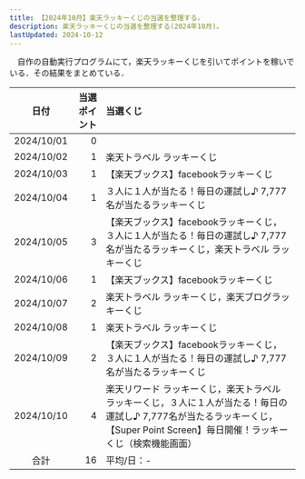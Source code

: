 ```yaml
---
title: 【2024年10月】楽天ラッキーくじの当選を整理する。
description: 楽天ラッキーくじの当選を整理する(2024年10月)。
lastUpdated: 2024-10-12
---
```


　自作の自動実行プログラムにて，楽天ラッキーくじを引いてポイントを稼いでいる．その結果をまとめている．
<LinkCard
  title="楽天ラッキーくじを完全自動でクリック！【楽天ポイ活ジャーニー】"
  description="note上で自動クリックプログラムを販売しています．"
  href="https://note.com/tomohikoseven/n/n416ade99ebed"
/>

| 日付 | 当選ポイント | 当選くじ |
| :---: | ---: | :--- |
| 2024/10/01 | 0 |  |
| 2024/10/02 | 1 | 楽天トラベル ラッキーくじ |
| 2024/10/03 | 1 | 【楽天ブックス】facebookラッキーくじ |
| 2024/10/04 | 1 | ３人に１人が当たる！毎日の運試し♪ 7,777名が当たるラッキーくじ  |
| 2024/10/05 | 3 | 【楽天ブックス】facebookラッキーくじ，３人に１人が当たる！毎日の運試し♪ 7,777名が当たるラッキーくじ，楽天トラベル ラッキーくじ  |
| 2024/10/06 | 1 | 【楽天ブックス】facebookラッキーくじ |
| 2024/10/07 | 2 | 楽天トラベル ラッキーくじ，楽天ブログラッキーくじ |
| 2024/10/08 | 1 | 楽天トラベル ラッキーくじ |
| 2024/10/09 | 2 | 【楽天ブックス】facebookラッキーくじ，３人に１人が当たる！毎日の運試し♪ 7,777名が当たるラッキーくじ |
| 2024/10/10 | 4 | 楽天リワード ラッキーくじ，楽天トラベル ラッキーくじ，３人に１人が当たる！毎日の運試し♪ 7,777名が当たるラッキーくじ，【Super Point Screen】毎日開催！ラッキーくじ（検索機能画面） |
| 合計 | 16 | 平均/日：- |


